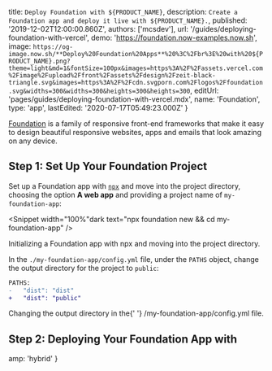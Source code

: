 
  title: `Deploy Foundation with ${PRODUCT_NAME}`,
  description: `Create a Foundation app and deploy it live with ${PRODUCT_NAME}.`,
  published: '2019-12-02T12:00:00.860Z',
  authors: ['mcsdev'],
  url: '/guides/deploying-foundation-with-vercel',
  demo: 'https://foundation.now-examples.now.sh',
  image: `https://og-image.now.sh/**Deploy%20Foundation%20Apps**%20%3C%2Fbr%3E%20with%20${PRODUCT_NAME}.png?theme=light&md=1&fontSize=100px&images=https%3A%2F%2Fassets.vercel.com%2Fimage%2Fupload%2Ffront%2Fassets%2Fdesign%2Fzeit-black-triangle.svg&images=https%3A%2F%2Fcdn.svgporn.com%2Flogos%2Ffoundation.svg&widths=300&widths=300&heights=300&heights=300`,
  editUrl: 'pages/guides/deploying-foundation-with-vercel.mdx',
  name: 'Foundation',
  type: 'app',
  lastEdited: '2020-07-17T05:49:23.000Z'
}

[Foundation](https://foundation.zurb.com/) is a family of responsive front-end frameworks that make it easy to design beautiful responsive websites, apps and emails that look amazing on any device.

## Step 1: Set Up Your Foundation Project

Set up a Foundation app with [`npx`](https://www.npmjs.com/package/npx) and move into the project directory, choosing the option **A web app** and providing a project name of `my-foundation-app`:

<Snippet width="100%"dark text="npx foundation new && cd my-foundation-app" />
<Caption>Initializing a Foundation app with <Link href="https://www.npmjs.com/package/npx">npx</Link> and moving into the project directory.</Caption>

In the `./my-foundation-app/config.yml` file, under the `PATHS` object, change the output directory for the project to `public`:

```diff
PATHS:
-   "dist": "dist"
+   "dist": "public"
```

<Caption>
  Changing the output directory in the{' '}
  <InlineCode>/my-foundation-app/config.yml</InlineCode> file.
</Caption>

## Step 2: Deploying Your Foundation App with <NameWrapper name={PRODUCT_NAME} />

<DeploySection meta={meta} />


  amp: 'hybrid'
}
